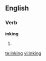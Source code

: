 ==English==

===Verb===
'''inking'''

# {{present participle of|[[ink]]}}

[[te:inking]]
[[vi:inking]]